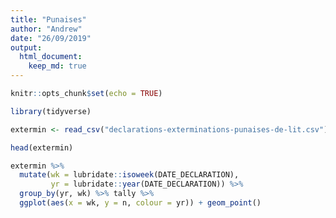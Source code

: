 ```yaml
---
title: "Punaises"
author: "Andrew"
date: "26/09/2019"
output: 
  html_document:
    keep_md: true
---
```


```r
knitr::opts_chunk$set(echo = TRUE)
```

```r
library(tidyverse)
```

```r
extermin <- read_csv("declarations-exterminations-punaises-de-lit.csv")

head(extermin)

extermin %>% 
  mutate(wk = lubridate::isoweek(DATE_DECLARATION),
         yr = lubridate::year(DATE_DECLARATION)) %>% 
  group_by(yr, wk) %>% tally %>% 
  ggplot(aes(x = wk, y = n, colour = yr)) + geom_point()
```


